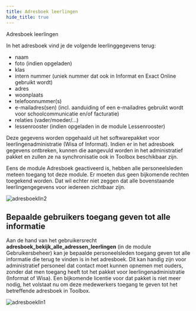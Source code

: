 ```yaml
---
title: Adresboek leerlingen
hide_title: true 
---
```


<ImageTitle img="adresboeklln.png">Adresboek leerlingen</ImageTitle>

In het adresboek vind je de volgende leerlinggegevens terug:
- naam
- foto (indien opgeladen)
- klas
- intern nummer (uniek nummer dat ook in Informat en Exact Online gebruikt wordt)
- adres
- woonplaats
- telefoonnummer(s)
- e-mailadres(sen) (incl. aanduiding of een e-mailadres gebruikt wordt voor schoolcommunicatie en/of facturatie)
- relaties (vader/moeder/...)
- lessenrooster (indien opgeladen in de module Lessenrooster)

Deze gegevens worden opgehaald uit het softwarepakket voor leerlingenadministratie (Wisa of Informat). Indien er in het adresboek gegevens ontbreken, kunnen die aangevuld worden in het administratief pakket en zullen ze na synchronisatie ook in Toolbox beschikbaar zijn.

Eens de module Adresboek geactiveerd is, hebben alle personeelsleden meteen toegang tot deze module. Er moeten dus geen bijkomende rechten toegekend worden. Dat wil echter niet zeggen dat alle bovenstaande leerlingengegevens voor iedereen zichtbaar zijn. 

![adresboeklln2](./adresboeklln2.png)   

## Bepaalde gebruikers toegang geven tot alle informatie

Aan de hand van het gebruikersrecht **adresboek_bekijk_alle_adressen_leerlingen** (in de module Gebruikersbeheer) kan je bepaalde personeelsleden toegang geven tot alle informatie die terug te vinden is in het adresboek. Dit kan handig zijn voor administratief personeel dat contact moet kunnen opnemen met ouders, zonder dat men toegang heeft tot het pakket voor leerlingenadministratie (Informat of Wisa). Een bijkomende licentie voor dat pakket is niet meer nodig, het volstaat nu om deze medewerkers toegang te geven tot het betreffende adresboek in Toolbox.

![adresboeklln1](./adresboeklln1.png)  